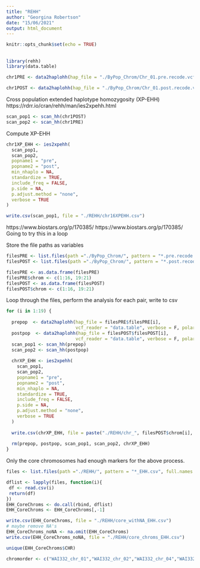 ```yaml
---
title: "REHH"
author: "Georgina Robertson"
date: "15/06/2021"
output: html_document
---
```


```r
knitr::opts_chunk$set(echo = TRUE)
```

## 

```r
library(rehh)
library(data.table)
```

```r
chr1PRE <- data2haplohh(hap_file = "./ByPop_Chrom/Chr_01.pre.recode.vcf", vcf_reader = "data.table", verbose = F, polarize_vcf = F)

chr1POST <- data2haplohh(hap_file = "./ByPop_Chrom/Chr_01.post.recode.vcf", vcf_reader = "data.table", verbose = F, polarize_vcf = F)
```

Cross population extended haplotype homozygosity (XP-EHH)
https://rdrr.io/cran/rehh/man/ies2xpehh.html
```r
scan_pop1 <- scan_hh(chr1POST)
scan_pop2 <- scan_hh(chr1PRE)
```

 Compute XP-EHH 
```r
chr1XP_EHH <- ies2xpehh(
  scan_pop1,
  scan_pop2,
  popname1 = "pre",
  popname2 = "post",
  min_nhaplo = NA,
  standardize = TRUE,
  include_freq = FALSE,
  p.side = NA,
  p.adjust.method = "none",
  verbose = TRUE
)
```
```r
write.csv(scan_pop1, file = "./REHH/chr16XPEHH.csv")
```

https://www.biostars.org/p/170385/
https://www.biostars.org/p/170385/
Going to try this in a loop

Store the file paths as variables
```r
filesPRE <- list.files(path ="./ByPop_Chrom/", pattern = "*.pre.recode.vcf", full.names = T, recursive = T)
filesPOST <- list.files(path ="./ByPop_Chrom/", pattern = "*.post.recode.vcf", full.names = T, recursive = T)

filesPRE <- as.data.frame(filesPRE)
filesPRE$chrom <- c(1:16, 19:21)
filesPOST <- as.data.frame(filesPOST)
filesPOST$chrom <- c(1:16, 19:21)
```

Loop through the files, perform the analysis for each pair, write to csv
```r
for (i in 1:19) {
  
  prepop  <- data2haplohh(hap_file = filesPRE$filesPRE[i],
                          vcf_reader = "data.table", verbose = F, polarize_vcf = F)
  postpop  <- data2haplohh(hap_file = filesPOST$filesPOST[i],
                          vcf_reader = "data.table", verbose = F, polarize_vcf = F)
  scan_pop1 <- scan_hh(prepop)
  scan_pop2 <- scan_hh(postpop)
  
  chrXP_EHH <- ies2xpehh(
    scan_pop1,
    scan_pop2,
    popname1 = "pre",
    popname2 = "post",
    min_nhaplo = NA,
    standardize = TRUE,
    include_freq = FALSE,
    p.side = NA,
    p.adjust.method = "none",
    verbose = TRUE
  )
  
  write.csv(chrXP_EHH, file = paste("./REHH/chr_", filesPOST$chrom[i], "XP_EHH.csv", sep = ""))
  
  rm(prepop, postpop, scan_pop1, scan_pop2, chrXP_EHH)
}
```

Only the core chromosomes had enough markers for the above process.


```r
files <- list.files(path ="./REHH/", pattern = "*_EHH.csv", full.names = T, recursive = T)

dflist <- lapply(files, function(i){
 df <- read.csv(i)
 return(df)
})
EHH_CoreChroms <- do.call(rbind, dflist)
EHH_CoreChroms <- EHH_CoreChroms[,-1]

write.csv(EHH_CoreChroms, file = "./REHH/core_withNA_EHH.csv")
# maybe remove NA's
EHH_CoreChroms_noNA <- na.omit(EHH_CoreChroms)
write.csv(EHH_CoreChroms_noNA, file = "./REHH/core_chroms_EHH.csv")
```

```r
unique(EHH_CoreChroms$CHR)

chromorder <- c("WAI332_chr_01","WAI332_chr_02","WAI332_chr_04","WAI332_chr_05","WAI332_chr_06","WAI332_chr_07","WAI332_chr_08","WAI332_chr_09","WAI332_chr_10", "WAI332_chr_11", "WAI332_chr_12", "WAI332_chr_13")
```

